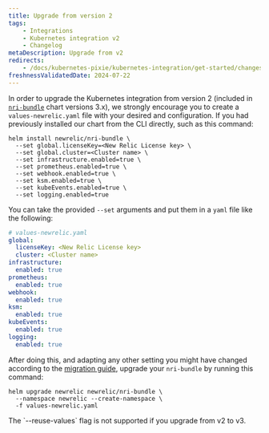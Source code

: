 ```yaml
---
title: Upgrade from version 2
tags:
    - Integrations
    - Kubernetes integration v2
    - Changelog
metaDescription: Upgrade from v2
redirects:
    - /docs/kubernetes-pixie/kubernetes-integration/get-started/changes-since-v3
freshnessValidatedDate: 2024-07-22
---
```


In order to upgrade the Kubernetes integration from version 2 (included in [`nri-bundle`](https://github.com/newrelic/helm-charts/tree/master/charts/nri-bundle) chart versions 3.x), we strongly encourage you to create a `values-newrelic.yaml` file with your desired <InlinePopover type="licenseKey"/> and configuration. If you had previously installed our chart from the CLI directly, such as this command:

```shell
helm install newrelic/nri-bundle \
  --set global.licenseKey=<New Relic License key> \
  --set global.cluster=<Cluster name> \
  --set infrastructure.enabled=true \
  --set prometheus.enabled=true \
  --set webhook.enabled=true \
  --set ksm.enabled=true \
  --set kubeEvents.enabled=true \
  --set logging.enabled=true
```

You can take the provided `--set` arguments and put them in a `yaml` file like the following:

```yaml
# values-newrelic.yaml
global:
  licenseKey: <New Relic License key>
  cluster: <Cluster name>
infrastructure:
  enabled: true
prometheus:
  enabled: true
webhook:
  enabled: true
ksm:
  enabled: true
kubeEvents:
  enabled: true
logging:
  enabled: true
```

After doing this, and adapting any other setting you might have changed according to the [migration guide](/docs/kubernetes-pixie/kubernetes-integration/advanced-configuration/k8s-version2/changes-since-v3/#migration-guide), upgrade your `nri-bundle` by running this command:

```shell
helm upgrade newrelic newrelic/nri-bundle \
  --namespace newrelic --create-namespace \
  -f values-newrelic.yaml
```

<Callout variant="important">
  The `--reuse-values` flag is not supported if you upgrade from v2 to v3.
</Callout>
